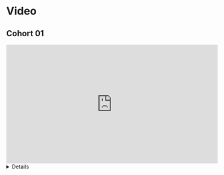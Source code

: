 # Video {-}

## Cohort 01

<iframe width="560" height="315" src="https://www.youtube.com/embed/X-fJPkp8erQ" title="Python for Data Analysis: Data Aggregation and Group Operations (py4da01 10)" frameborder="0" allow="accelerometer; autoplay; clipboard-write; encrypted-media; gyroscope; picture-in-picture" allowfullscreen></iframe>

<summary><details>
```
00:02:37	Oluwafemi Oyedele:	Hi, Jim, Hi Ron, Good Evening!!!
00:09:47	Ron:	command shift enter on mac, not sure on windows
00:41:50	Oluwafemi Oyedele:	Thank you !!!
```
</details>
</summary>

